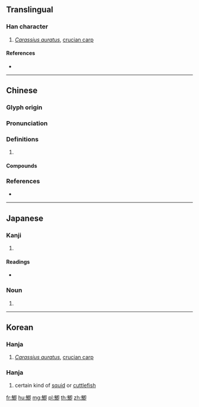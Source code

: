 {{character info/new}}
{{also|鲫}}
==Translingual==

===Han character===
{{Han char|rn=195|rad=魚|as=07|sn=20|four=27320|canj=NFAIL|ids=⿰魚即}}

# ''[[Carassius auratus]]'', [[crucian carp]]

====References====
* {{Han ref|kx=1474.060|dkj=46304|dj=2006.060|hdz=74693.100|uh=9BFD}}

----

==Chinese==
{{zh-forms|s=鲫}}

===Glyph origin===
{{Han etym}}

===Pronunciation===
{{zh-pron
|m=jì
|c=zik1,zak1
|mc=y
|oc=y
|cat=
}}

===Definitions===
{{zh-hanzi}}

# {{rfdef|zh}}

====Compounds====
{{zh-der|海鯽|老鯽溜|鯽溜|鯽魚|過江之鯽|花鯽|鯽跳|鯽瓜兒}}

===References===
* {{R:yue:mfccd}}

----

==Japanese==

===Kanji===
{{ja-kanji|grade=|rs=魚07}}

# {{defn|lang=ja|sort=魚07}}

====Readings====
* {{ja-readings|on=[[せき]] (seki), [[しゃく]] (shaku), [[しょく]] (shoku), [[そく]] (soku), [[ぞく]] (zoku)|kun=[[ふな]] (funa)}}

{{ja-kanjitab|ふな|yomi=k}}

===Noun===
{{ja-noun|ふな|フナ}}

# {{alternative spelling of|鮒|lang=ja}}

----

==Korean==

===Hanja===
{{ko-hanja|hangeul=즉|eumhun=|rv=jeuk|mr=chŭk|y=cuk}}

# ''[[Carassius auratus]]'', [[crucian carp]]

===Hanja===
{{ko-hanja|hangeul=적|eumhun=|rv=jeok|mr=chŏk|y=cek}}

# certain kind of [[squid]] or [[cuttlefish]]

[[fr:鯽]]
[[hu:鯽]]
[[mg:鯽]]
[[pl:鯽]]
[[th:鯽]]
[[zh:鯽]]